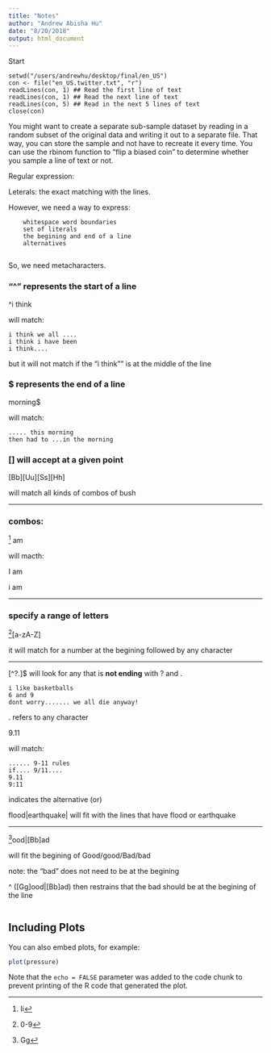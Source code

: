 ```yaml
---
title: "Notes"
author: "Andrew Abisha Hu"
date: "8/20/2018"
output: html_document
---
```

Start
```Basic
setwd("/users/andrewhu/desktop/final/en_US")
con <- file("en_US.twitter.txt", "r") 
readLines(con, 1) ## Read the first line of text 
readLines(con, 1) ## Read the next line of text 
readLines(con, 5) ## Read in the next 5 lines of text 
close(con)
```

You might want to create a separate sub-sample dataset by reading in a random subset of the original data and writing it out to a separate file. That way, you can store the sample and not have to recreate it every time. You can use the rbinom function to "flip a biased coin" to determine whether you sample a line of text or not.

Regular expression:

Leterals: the exact matching with the lines.

However, we need a way to express:

        whitespace word boundaries
        set of literals
        the begining and end of a line
        alternatives
        
So, we need metacharacters.

        
### "^" represents the start of a line

^i think

will match:

```
i think we all ....
i think i have been
i think....
```
but it will not match if the "i think"" is at the middle of the line

### $ represents the end of a line

morning$

will match:

```
..... this morning
then had to ...in the morning
```

### [] will accept at a given point

[Bb][Uu][Ss][Hh]

will match all kinds of combos of bush

---



### combos:


^[Ii] am

will macth:

I am 

i am

---

### specify a range of letters

^[0-9][a-zA-Z]

it will match for a number at the begining followed by any character

---

[^?.]$ will look for any that is **not ending** with ? and .

```
i like basketballs
6 and 9
dont worry....... we all die anyway!

```

. refers to any character

9.11

will match:

```
...... 9-11 rules
if.... 9/11....
9.11
9:11
```

| indicates the alternative (or)

flood|earthquake|
will fit with the lines that have flood or earthquake

---

^[Gg]ood|[Bb]ad

will fit the begining of Good/good/Bad/bad

note: the "bad" does not need to be at the begining


^ ([Gg]ood|[Bb]ad) then restrains that the bad should be at the begining of the line




```r

```

## Including Plots

You can also embed plots, for example:

```r
plot(pressure)
```

Note that the `echo = FALSE` parameter was added to the code chunk to prevent printing of the R code that generated the plot.
